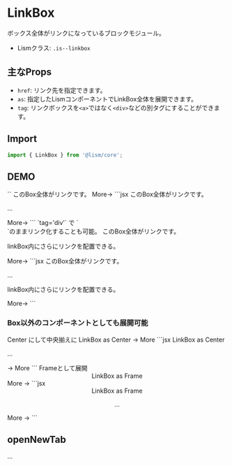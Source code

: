 

# LinkBox

ボックス全体がリンクになっているブロックモジュール。

- Lismクラス: `.is--linkbox`


## 主なProps

- `href`: リンク先を指定できます。
- `as`: 指定したLismコンポーネントでLinkBox全体を展開できます。
- `tag`: リンクボックスを`<a>`ではなく`<div>`などの別タグにすることができます。

## Import

```js
import { LinkBox } from '@lism/core';
```

## DEMO

<Demo>
	<Demo.Title>
		`<LinkBox>`
	</Demo.Title>
	<Demo.Preview resize p={10}>
		<LinkBox href="#boxlink01" isFlow flowGap='s' p='box' bgc="pale">
			<Text fz="l">このBox全体がリンクです。</Text>
			<DammyText length="l" />
			<Text fz='s' ta="right" mbs={10}>More→</Text>
		</LinkBox>
	</Demo.Preview>
	<Demo.Code p={30}>
		```jsx
		<LinkBox href="#boxlink01" isFlow flowGap='s' p='box' bgc="pale">
			<Text fz="l">このBox全体がリンクです。</Text>
			<p>...</p>
			<Text fz='s' ta="right" mbs={10}>More→</Text>
		</LinkBox>
		```
	</Demo.Code>
</Demo>


<Demo>
	<Demo.Title>
		`tag='div'` で `<div>`のままリンク化することも可能。
	</Demo.Title>
	<Demo.Preview resize p={10}>
		<LinkBox tag='div' href="#boxlink02" isFlow flowGap='s' p='box' bgc="pale">
			<Text fz="l">このBox全体がリンクです。</Text>
			<DammyText length="l" />
			<p><Link href="#inner-link">linkBox内にさらにリンク</Link>を配置できる。</p>
			<Text fz='s' ta="right" mbs={10}>More→</Text>
		</LinkBox>
	</Demo.Preview>
	<Demo.Code p={20}>
		```jsx
		<LinkBox tag='div' href="#boxlink02" isFlow flowGap='s' p='box' bgc="pale">
			<Text fz="l">このBox全体がリンクです。</Text>
			<p>...</p>
			<p><Link href="#inner-link">linkBox内にさらにリンク</Link>を配置できる。</p>
			<Text fz='s' ta="right" mbs={10}>More→</Text>
		</LinkBox>
		```
	</Demo.Code>
</Demo>

### Box以外のコンポーネントとしても展開可能

<Demo>
	<Demo.Title>
		Center にして中央揃えに
	</Demo.Title>
	<Demo.Preview resize p={10}>
		<LinkBox as={Center} href="#boxlink03" gap={20} p='box' bgc="pale">
			<Text fz="l">LinkBox as Center</Text>
			<DammyText length="m" />
			<Text>→ More</Text>
		</LinkBox>
	</Demo.Preview>
	<Demo.Code p={20}>
		```jsx
		<LinkBox as={Center} href="#boxlink03" gap={20} pX={40} pY={40} bgc="pale">
			<Text fz="l">LinkBox as Center</Text>
			<p>...</p>
			<Text>→ More</Text>
		</LinkBox>
		```
	</Demo.Code>
</Demo>

<Demo>
	<Demo.Title>
		Frameとして展開
	</Demo.Title>
	<Demo.Preview resize p={10}>
		<LinkBox as={Frame} href="#boxlink04" ratio="16/9" bgc="pale" p={20}>
			<Center size="cover" gap={20} jc="start">
				<Text fz="l">LinkBox as Frame</Text>
				<DammyText />
			</Center>
			<Layer position="right bottom" fz="s" p={20}>More →</Layer>
		</LinkBox>
	</Demo.Preview>
	<Demo.Code p={20}>
		```jsx
		<LinkBox as={Frame} href="#boxlink04" ratio="16/9" bgc="pale" p={20}>
			<Center size="cover" gap={20}>
				<Text fz="l">LinkBox as Frame</Text>
				<p>...</p>
			</Center>
			<Layer position="right bottom" fz="s" p={20}>More →</Layer>
		</LinkBox>
		```
	</Demo.Code>
</Demo>


## openNewTab
...
